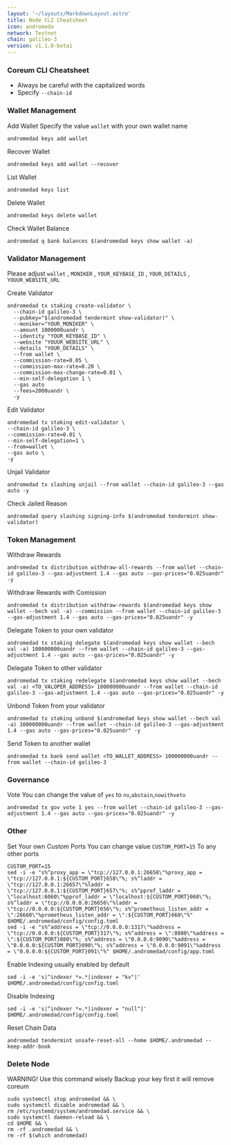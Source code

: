 ```yaml
---
layout: '~/layouts/MarkdownLayout.astro'
title: Node CLI Cheatsheet
icon: andromeda
network: Testnet
chain: galileo-3
version: v1.1.0-beta1
---
```


### Coreum CLI Cheatsheet

- Always be careful with the capitalized words
- Specify `--chain-id`

### Wallet Management

Add Wallet
Specify the value `wallet` with your own wallet name

```
andromedad keys add wallet
```

Recover Wallet
```
andromedad keys add wallet --recover
```

List Wallet
```
andromedad keys list
```

Delete Wallet
```
andromedad keys delete wallet
```

Check Wallet Balance
```
andromedad q bank balances $(andromedad keys show wallet -a)
```

### Validator Management

Please adjust `wallet` , `MONIKER` , `YOUR_KEYBASE_ID` , `YOUR_DETAILS` , `YOUUR_WEBSITE_URL`

Create Validator
```
andromedad tx staking create-validator \
  --chain-id galileo-3 \
  --pubkey="$(andromedad tendermint show-validator)" \
  --moniker="YOUR_MONIKER" \
  --amount 1000000uandr \
  --identity "YOUR_KEYBASE_ID" \
  --website "YOUUR_WEBSITE_URL" \
  --details "YOUR_DETAILS" \
  --from wallet \
  --commission-rate=0.05 \
  --commission-max-rate=0.20 \
  --commission-max-change-rate=0.01 \
  --min-self-delegation 1 \
  --gas auto
  --fees=2000uandr \
  -y
```

Edit Validator
```
andromedad tx staking edit-validator \
--chain-id galileo-3 \
--commission-rate=0.01 \
--min-self-delegation=1 \
--from=wallet \
--gas auto \
-y
```


Unjail Validator
```
andromedad tx slashing unjail --from wallet --chain-id galileo-3 --gas auto -y
```

Check Jailed Reason
```
andromedad query slashing signing-info $(andromedad tendermint show-validator)
```

### Token Management

Withdraw Rewards
```
andromedad tx distribution withdraw-all-rewards --from wallet --chain-id galileo-3 --gas-adjustment 1.4 --gas auto --gas-prices="0.025uandr" -y
```

Withdraw Rewards with Comission
```
andromedad tx distribution withdraw-rewards $(andromedad keys show wallet --bech val -a) --commission --from wallet --chain-id galileo-3 --gas-adjustment 1.4 --gas auto --gas-prices="0.025uandr" -y
```

Delegate Token to your own validator
```
andromedad tx staking delegate $(andromedad keys show wallet --bech val -a) 100000000uandr --from wallet --chain-id galileo-3 --gas-adjustment 1.4 --gas auto --gas-prices="0.025uandr" -y
```

Delegate Token to other validator
```
andromedad tx staking redelegate $(andromedad keys show wallet --bech val -a) <TO_VALOPER_ADDRESS> 100000000uandr --from wallet --chain-id galileo-3 --gas-adjustment 1.4 --gas auto --gas-prices="0.025uandr" -y
```

Unbond Token from your validator
```
andromedad tx staking unbond $(andromedad keys show wallet --bech val -a) 100000000uandr --from wallet --chain-id galileo-3 --gas-adjustment 1.4 --gas auto --gas-prices="0.025uandr" -y
```

Send Token to another wallet
```
andromedad tx bank send wallet <TO_WALLET_ADDRESS> 100000000uandr --from wallet --chain-id galileo-3
```

### Governance 

Vote
You can change the value of `yes` to `no`,`abstain`,`nowithveto`

```
andromedad tx gov vote 1 yes --from wallet --chain-id galileo-3 --gas-adjustment 1.4 --gas auto --gas-prices="0.025uandr" -y
```

### Other

Set Your own Custom Ports
You can change value `CUSTOM_PORT=15` To any other ports
```
CUSTOM_PORT=15
sed -i -e "s%^proxy_app = \"tcp://127.0.0.1:26658\"%proxy_app = \"tcp://127.0.0.1:${CUSTOM_PORT}658\"%; s%^laddr = \"tcp://127.0.0.1:26657\"%laddr = \"tcp://127.0.0.1:${CUSTOM_PORT}657\"%; s%^pprof_laddr = \"localhost:6060\"%pprof_laddr = \"localhost:${CUSTOM_PORT}060\"%; s%^laddr = \"tcp://0.0.0.0:26656\"%laddr = \"tcp://0.0.0.0:${CUSTOM_PORT}656\"%; s%^prometheus_listen_addr = \":26660\"%prometheus_listen_addr = \":${CUSTOM_PORT}660\"%" $HOME/.andromedad/config/config.toml
sed -i -e "s%^address = \"tcp://0.0.0.0:1317\"%address = \"tcp://0.0.0.0:${CUSTOM_PORT}317\"%; s%^address = \":8080\"%address = \":${CUSTOM_PORT}080\"%; s%^address = \"0.0.0.0:9090\"%address = \"0.0.0.0:${CUSTOM_PORT}090\"%; s%^address = \"0.0.0.0:9091\"%address = \"0.0.0.0:${CUSTOM_PORT}091\"%" $HOME/.andromedad/config/app.toml
```

Enable Indexing usually enabled by default
```
sed -i -e 's|^indexer *=.*|indexer = "kv"|' $HOME/.andromedad/config/config.toml
```

Disable Indexing
```
sed -i -e 's|^indexer *=.*|indexer = "null"|' $HOME/.andromedad/config/config.toml
```

Reset Chain Data
```
andromedad tendermint unsafe-reset-all --home $HOME/.andromedad --keep-addr-book
```

### Delete Node

WARNING! Use this command wisely 
Backup your key first it will remove coreum

```
sudo systemctl stop andromedad && \
sudo systemctl disable andromedad && \
rm /etc/systemd/system/andromedad.service && \
sudo systemctl daemon-reload && \
cd $HOME && \
rm -rf .andromedad && \
rm -rf $(which andromedad)
```
